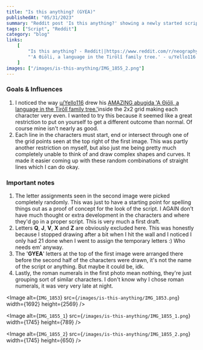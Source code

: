 ```yaml
---
title: "Is this anything? (GYEA)"
publishedAt: "05/31/2023"
summary: "Reddit post 'Is this anything?' showing a newly started script."
tags: ["Script", "Reddit"]
category: "blog"
links:
    [
        "Is this anything? - Reddit||https://www.reddit.com/r/neography/comments/13wk0t6/is_this_anything/?utm_source=share&amp;utm_medium=web2x&amp;context=3",
        "'A Θiōli, a language in the Tirōlî family tree.' - u/Yello116||https://www.reddit.com/r/neography/comments/13h2uqk/just_spent_the_last_6_hours_fleshing_out_this/",
    ]
images: ["/images/is-this-anything/IMG_1855_2.png"]
---
```


### Goals & Influences

1. I noticed the way [u/Yello116](https://www.reddit.com/user/Yello116/) drew his [AMAZING abugida 'A Θiōli, a language in the Tirōlî family tree.'](https://www.reddit.com/r/neography/comments/13h2uqk/just_spent_the_last_6_hours_fleshing_out_this/)inside the 2x2 grid making each character very even. I wanted to try this because it seemed like a great restriction to put on yourself to get a different outcome than normal. Of course mine isn't nearly as good.
2. Each line in the characters must start, end or intersect through one of the grid points seen at the top right of the first image. This was partly another restriction on myself, but also just me being pretty much completely unable to think of and draw complex shapes and curves. It made it easier coming up with these random combinations of straight lines which I can do okay.

### Important notes

1. The letter assignments seen in the second image were picked completely randomly. This was just to have a starting point for spelling things out as a proof of concept for the look of the script. I AGAIN don't have much thought or extra development in the characters and where they'd go in a proper script. This is very much a first draft.
2. Letters **Q**, **J**, **V**, **X** and **Z** are obviously excluded here. This was honestly because I stopped drawing after a bit when I hit the wall and I noticed I only had 21 done when I went to assign the temporary letters :) Who needs em' anyway.
3. The '**GYEA**' letters at the top of the first image were arranged there before the second half of the characters were drawn, it's not the name of the script or anything. But maybe it could be, idk.
4. Lastly, the roman numerals in the first photo mean nothing, they're just grouping sort of similar characters. I don't know why I chose roman numerals, it was very very late at night.

<Image
	alt={`IMG_1853`}
	src={`/images/is-this-anything/IMG_1853.png`}
	width={1692}
	height={2569}
/>

<Image
	alt={`IMG_1855_1`}
	src={`/images/is-this-anything/IMG_1855_1.png`}
	width={1745}
	height={789}
/>

<Image
	alt={`IMG_1855_2`}
	src={`/images/is-this-anything/IMG_1855_2.png`}
	width={1745}
	height={650}
/>
